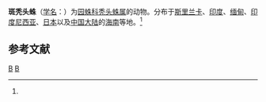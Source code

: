 {{Speciesbox
| taxon = Anepsion maritatum
| binomial_authority = (O. P. Cambridge, 1877)<ref name='id13462'>{{cite web| url =http://www.bioinfo.cn/db05/BjdwSpecies.php?action=view&id=13462| title =斑秃头蛛| work =《中国动物物种编目数据库》| publisher =中国科学院微生物研究所| author =中国科学院动物研究所| accessdate =2009-04-28| deadurl =yes| archiveurl =https://web.archive.org/web/20160305040812/http://www.bioinfo.cn/db05/BjdwSpecies.php?action=view&id=13462| archivedate =2016-03-05}}</ref>
}}

'''斑秃头蛛'''（[[学名|学名]]：{{lang|la|''Anepsion maritatum''}}）为[[园蛛科|园蛛科]][[秃头蛛属|秃头蛛属]]的动物。分布于[[斯里兰卡|斯里兰卡]]、[[印度|印度]]、[[缅甸|缅甸]]、[[印度尼西亚|印度尼西亚]]、[[日本|日本]]以及[[中国大陆|中国大陆]]的[[海南|海南]]等地。<ref name='id13462'/>

== 参考文献 ==
{{reflist}}

{{蜘蛛小作品}}

{{Taxonbar}}
[[Category:1877年描述的动物|B]]
[[Category:阿园蛛属|B]]